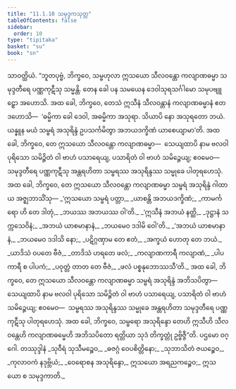 ```yaml
---
title: "11.1.10 သမုဒ္ဒကသုတ္တ"
tableOfContents: false
sidebar:
  order: 10
type: "tipitaka"
basket: "su"
book: "sn"
---
```



<DynamicBreadcrumb />

<Division number="256" book="sn" e="ch" v="18" p="318">

<Paragraph number="1603" book="sn">
သာဝတ္ထိယံ. “ဘူတပုဗ္ဗံ, ဘိက္ခဝေ, သမ္ဗဟုလာ ဣသယော သီလဝန္တော ကလျာဏဓမ္မာ သမုဒ္ဒတီရေ ပဏ္ဏကုဋီသု သမ္မန္တိ. တေန ခေါ ပန သမယေန ဒေဝါသုရသင်္ဂါမော သမုပဗျူဠှော အဟောသိ. အထ ခေါ, ဘိက္ခဝေ, တေသံ ဣသီနံ သီလဝန္တာနံ ကလျာဏဓမ္မာနံ ဧတဒဟောသိ—  ‘ဓမ္မိကာ ခေါ ဒေဝါ, အဓမ္မိကာ အသုရာ. သိယာပိ နော အသုရတော ဘယံ. ယန္နူန မယံ သမ္ဗရံ အသုရိန္ဒံ ဥပသင်္ကမိတွာ အဘယဒက္ခိဏံ ယာစေယျာမာ’တိ. အထ ခေါ, ဘိက္ခဝေ, တေ ဣသယော သီလဝန္တော ကလျာဏဓမ္မာ—  သေယျထာပိ နာမ ဗလဝါ ပုရိသော သမိဉ္ဇိတံ ဝါ ဗာဟံ ပသာရေယျ, ပသာရိတံ ဝါ ဗာဟံ သမိဉ္ဇေယျ; ဧဝမေဝ—  သမုဒ္ဒတီရေ ပဏ္ဏကုဋီသု အန္တရဟိတာ သမ္ဗရဿ အသုရိန္ဒဿ သမ္မုခေ ပါတုရဟေသုံ. အထ ခေါ, ဘိက္ခဝေ, တေ ဣသယော သီလဝန္တော ကလျာဏဓမ္မာ သမ္ဗရံ အသုရိန္ဒံ ဂါထာယ အဇ္ဈဘာသိံသု—
</Paragraph>

<Paragraph number="1604" type="verses" book="sn">
_‘ဣသယော သမ္ဗရံ ပတ္တာ,_  
_ယာစန္တိ အဘယဒက္ခိဏံ;_  
_ကာမင်္ကရော ဟိ တေ ဒါတုံ,_  
_ဘယဿ အဘယဿ ဝါ’တိ._  

</Paragraph>

<Paragraph number="1605" type="verses" book="sn">
_‘ဣသီနံ အဘယံ နတ္ထိ,_  
_ဒုဋ္ဌာနံ သက္ကသေဝိနံ;_  
_အဘယံ ယာစမာနာနံ,_  
_ဘယမေဝ ဒဒါမိ ဝေါ’တိ._  

</Paragraph>

<Paragraph number="1606" type="verses" book="sn">
_‘အဘယံ ယာစမာနာနံ,_  
_ဘယမေဝ ဒဒါသိ နော;_  
_ပဋိဂ္ဂဏှာမ တေ ဧတံ,_  
_အက္ခယံ ဟောတု တေ ဘယံ._  

</Paragraph>

<Paragraph number="1607" type="verses" book="sn">
_ယာဒိသံ ဝပတေ ဗီဇံ,_  
_တာဒိသံ ဟရတေ ဖလံ;_  
_ကလျာဏကာရီ ကလျာဏံ,_  
_ပါပကာရီ စ ပါပကံ;_  
_ပဝုတ္တံ တာတ တေ ဗီဇံ,_  
_ဖလံ ပစ္စနုဘောဿသီ’တိ._  

</Paragraph>

<Paragraph number="1608" book="sn">
အထ ခေါ, ဘိက္ခဝေ, တေ ဣသယော သီလဝန္တော ကလျာဏဓမ္မာ သမ္ဗရံ အသုရိန္ဒံ အဘိသပိတွာ—  သေယျထာပိ နာမ ဗလဝါ ပုရိသော သမိဉ္ဇိတံ ဝါ ဗာဟံ ပသာရေယျ, ပသာရိတံ ဝါ ဗာဟံ သမိဉ္ဇေယျ; ဧဝမေဝ—  သမ္ဗရဿ အသုရိန္ဒဿ သမ္မုခေ အန္တရဟိတာ သမုဒ္ဒတီရေ ပဏ္ဏကုဋီသု ပါတုရဟေသုံ. အထ ခေါ, ဘိက္ခဝေ, သမ္ဗရော အသုရိန္ဒော တေဟိ ဣသီဟိ သီလဝန္တေဟိ ကလျာဏဓမ္မေဟိ အဘိသပိတော ရတ္တိယာ သုဒံ တိက္ခတ္တုံ ဥဗ္ဗိဇ္ဇီ”တိ.

</Paragraph>
</Division>

<Paragraph number="1609" type="center" book="sn">
ပဌမော ဝဂ္ဂေါ.



</Paragraph>

<Paragraph number="1610" type="center" book="sn">
တဿုဒ္ဒါနံ


</Paragraph>

<Paragraph number="1611" type="verses" book="sn">
_သုဝီရံ သုသီမဉ္စေဝ,_  
_ဓဇဂ္ဂံ ဝေပစိတ္တိနော;_  
_သုဘာသိတံ ဇယဉ္စေဝ,_  
_ကုလာဝကံ နဒုဗ္ဘိယံ;_  
_ဝေရောစန အသုရိန္ဒော,_  
ဣသယော အရညကဉ္စေဝ;_  
ဣသယော စ သမုဒ္ဒကာတိ._
</Paragraph>